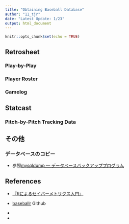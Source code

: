 ```yaml
---
title: "Obtaining Baseball Database"
author: "11_tjr"
date: "Latest Update: 1/23"
output: html_document
---
```


```r
knitr::opts_chunk$set(echo = TRUE)
```

## Retrosheet

### Play-by-Play

### Player Roster

### Gamelog

## Statcast

### Pitch-by-Pitch Tracking Data

## その他

### データベースのコピー

-   参照[mysqldump --- データベースバックアッププログラム](https://dev.mysql.com/doc/refman/8.0/ja/mysqldump.html)

## References

-   [『Rによるセイバーメトリクス入門』](https://gihyo.jp/book/2020/978-4-297-11684-2)

-   [baseballr](https://gihyo.jp/book/2020/978-4-297-11684-2) Github

-   

-   
